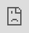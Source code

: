 ```yaml
---
title: "WhoseEgg"
subtitle: ".white[A Shiny App for Identifying Invasive Carp Using Random Forests and Fish Egg Characteristics]"
author: 
  - "<br>"
  - ".white[Katherine Goode]"
  - ".white[Joint work with] [Dr. Michael Weber](https://michaeljohnweber.wixsite.com/fisherieslab) .white[and] [Dr. Philip Dixon](https://pdixon.stat.iastate.edu/)"
  - ".white[Presented at ISU LunchinatoRs]"
date: ".white[April 16, 2021] <br> <br> <br> <br> .small[.white[Code used to generate slides found [here](https://github.com/goodekat/presentations/tree/master/2021-lunchinatoRs-shiny-fish)]]"
output:
  xaringan::moon_reader:
    lib_dir: libs
    css: xaringan-themer.css
    nature:
      highlightStyle: github
      highlightLines: true
      countIncrementalSlides: false
---
```


<script>
var slideshow = remark.create({slideNumberFormat : function (current, total) {
  return current + '/' + (this.getSlideByName("mylastslide").getSlideIndex() + 1); },
  highlightStyle: "github",
  highlightLines: true,
  countIncrementalSlides: false});
</script>

```css
.tiny{font-size: 30%}
.small{font-size: 60%}
.medium{font-size: 75%}
.left-code {
  color: #777;
  width: 37%;
  height: 92%;
  float: left;
}
.right-plot {
  width: 60%;
  float: right;
  padding-left: 1%;
}
```

```r
options(htmltools.dir.version = FALSE)
knitr::opts_chunk$set(echo = FALSE)
library(knitr)
```

```r
library(xaringanthemer)
style_mono_accent(
  base_color = "#273E52", 
  title_slide_text_color = "#43d1b5",
  header_font_google = google_font("Josefin Sans"),
  text_font_google = google_font("Montserrat", "300", "300i"),
  code_font_google = google_font("Fira Mono"),
  text_slide_number_color = "black",
  header_h1_font_size = "2rem",
  header_h2_font_size = "1.75rem",
  header_h3_font_size = "1.25rem",
  colors = c(teal = "#43d1b5", white = "#ffffff"), 
  link_color = "#43d1b5", 
  code_highlight_color = "#43d1b5"
)
```

# Overview

- Background on R Shiny
  
- Project Background

- WhoseEgg App

<br>

<center> ![](figures/jumping-carp.gif) <center>

---

class: inverse, middle, center

# Background on R Shiny

---

# What is Shiny?

Shiny lets you create apps using R!

From the [Shiny website](https://shiny.rstudio.com/): 

> Shiny is an R package that **makes it easy to build interactive web apps straight from R**. You can host standalone apps on a webpage or embed them in R Markdown documents or build dashboards. You can also extend your Shiny apps with CSS themes, htmlwidgets, and JavaScript actions.

```r
include_graphics("figures/shiny.png")
```

---

# Shiny website

<body>
<style type="text/css">
body, html
{
margin: 0; padding: 0; height: 100%; overflow: hidden;
}
#content
{
position:absolute; left: 0; right: 0; bottom: 0; top: 0%; 
}
</style>
<div id="content">
<iframe width="100%" height="100%" frameborder="0" src="https://shiny.rstudio.com/"/>
</div>
</body>

---

class: inverse, middle, center

# Project Background

---

# Invasive Carp

- Brought to US in 1960s

- Escaped into wild

- Threat to native fish populations in Mississippi River basin

- Interest in monitoring populations to prevent further spread

```r
include_graphics("figures/large-carp.JPG")
```

---

# Egg Collection

<br>

- One method for monitoring carp is to collect eggs

- Common practice is to have eggs identified using genetic analysis

- Expensive

- Led Camacho et al (2019) to try using machine learning to classify fish eggs

<br>

.center[
```r
include_graphics("figures/egg1.png")
include_graphics("figures/egg2.png")
include_graphics("figures/egg5.png")
```
]

---

# Machine Learning Appraoch

.pull-left[
**[Camacho et al. (2019)](https://afspubs.onlinelibrary.wiley.com/doi/abs/10.1002/nafm.10380)**

- Trained random forests 

- Predictor variables: 
  - egg characteristics

- Responses: 
  - family, genus, and species

- Models showed promise for identifying invasive carp 

]

.pull-right[

**[Goode et al. (2021)](https://afspubs.onlinelibrary.wiley.com/doi/10.1002/nafm.10616)**

- Validated models using a new year of data

- Trained new models with all years of data

]

---

# Sampling Site and Years

Three years of collection

```r
include_graphics("figures/map.png")
```

---

# Egg Collection

Collected eggs were taken to the lab for measurements and genetic identification

```r
include_graphics("figures/Larval_Tow_Eggs.jpg")
```

---

# Predictor Variables

.left-code[
**Egg characteristics: ** 

- Month
- Julian day  
- Water temperature	 
- Water conductivity  	
- Deflated?	 
- Pigment?  
- Compact or diffuse?  	
- Sticky debris?  
- Egg stage  
- Membrane average  
- Membrane standard deviation  
- Membrane coefficient of variation  
- Yolk average
- Yolk standard deviation  
- Yolk coefficient of variation
- Yolk to membrane ratio
- Larval length  
]

.right-plot[

```r
include_graphics("figures/egg-characteristics.png")
```
]

---

# Response Variables

.pull-left[

**Taxonomy**: 

- Genus (17 levels)

- Species (29 levels)

<br> 

**Taxonomy with invasive carp categorized as on class**: 

- Family (8 levels)

- Genus (16 levels)

- Species (27 levels)

]

.pull-right[
![](figures/carp.png)

<br> 
<small> Image source: https://www.watershedcouncil.org/asian-carp.html </small>
]

---

# Metrics on Training Data

Models trained with 2014-2015 and 2014-2016 data

```r
include_graphics("figures/train-res.png")
```

---

# Validation of Original Models

Metrics computed using 2014-2015 model on 2016 data

```r
include_graphics("figures/val-res.png")
```

---

class: inverse, middle, center

# WhoseEgg App

---

# WhoseEgg

**Goal**

- Provide a tool for easily predicting the identification of fish eggs using the random forests

- Used to help identify areas where invasive carp are reproducing

- Screen eggs to select a subset to send for genetic identification

<br>

**Models used**

- Random forests:

  - trained all three years of data
  
  - responses of family, genus, and species with invasive carp grouped

---

# App Demonstration

App available at: https://whoseegg.stat.iastate.edu/  

Example datasets available at: https://github.com/goodekat/presentations/blob/master/2021-lunchinatoRs-shiny-fish/example_data.zip

```r
include_graphics("figures/app.png")
```

---

name: mylastslide

# Possible Updates

<br>

- Add visualizations of input data compared to training data

<br>

- Include prediction intervals

<br>

- Add visualizations relating to explainability for individual predictions

<br>

- Add video showing how to use the app

<br>

- Add image during loading of swimming fish

---

class: inverse, center

<br>
<br>

# Thank you!

```r
knitr::include_graphics("figures/Skunk River larval AC.jpg")
```

---

class: inverse, center, middle

# Additional Figures

---

# Metrics on New/Old Sites

```r
include_graphics("figures/res-diff-sites.png")
```

---

# Feature Importance

```r
include_graphics("figures/feature-imp.png")
```

---

# Partial Dependence Plots

```r
include_graphics("figures/pdps.png")
```

---

# Correlation Between Features

```r
include_graphics("figures/correlation.png")
```

